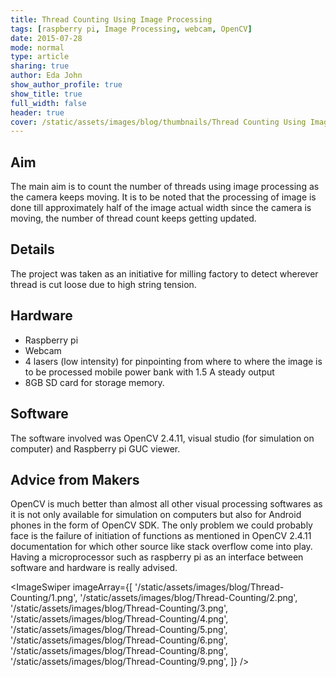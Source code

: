 ```yaml
---
title: Thread Counting Using Image Processing
tags: [raspberry pi, Image Processing, webcam, OpenCV]
date: 2015-07-28
mode: normal
type: article
sharing: true
author: Eda John
show_author_profile: true
show_title: true
full_width: false
header: true
cover: /static/assets/images/blog/thumbnails/Thread Counting Using Image Processing.png
---
```


## Aim

The main aim is to count the number of threads using image processing as the camera keeps moving. It is to be noted that the processing of image is done till approximately half of the image actual width since the camera is moving, the number of thread count keeps getting updated.

## Details

The project was taken as an initiative for milling factory to detect wherever thread is cut loose due to high string tension.

## Hardware

- Raspberry pi
- Webcam
- 4 lasers (low intensity) for pinpointing from where to where the image is to be processed mobile power bank with 1.5 A steady output
- 8GB SD card for storage memory.

## Software

The software involved was OpenCV 2.4.11, visual studio (for simulation on computer) and Raspberry pi GUC viewer.

## Advice from Makers

OpenCV is much better than almost all other visual processing softwares as it is not only available for simulation on computers but also for Android phones in the form of OpenCV SDK. The only problem we could probably face is the failure of initiation of functions as mentioned in OpenCV 2.4.11 documentation for which other source like stack overflow come into play. Having a microprocessor such as raspberry pi as an interface between software and hardware is really advised.

<ImageSwiper
  imageArray={[
    '/static/assets/images/blog/Thread-Counting/1.png',
    '/static/assets/images/blog/Thread-Counting/2.png',
    '/static/assets/images/blog/Thread-Counting/3.png',
    '/static/assets/images/blog/Thread-Counting/4.png',
    '/static/assets/images/blog/Thread-Counting/5.png',
    '/static/assets/images/blog/Thread-Counting/6.png',
    '/static/assets/images/blog/Thread-Counting/8.png',
    '/static/assets/images/blog/Thread-Counting/9.png',
  ]}
/>
